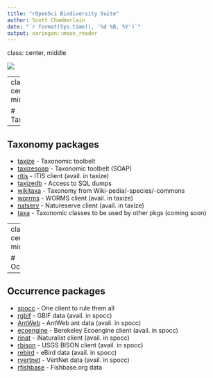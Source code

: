 ```yaml
---
title: "rOpenSci Biodiversity Suite"
author: Scott Chamberlain
date: "`r format(Sys.time(), '%d %B, %Y')`"
output: xaringan::moon_reader
---
```


class: center, middle

<img src="../icon_lettering_black.svg"></img>

---
class: center, middle

# Taxonomy

---

## Taxonomy packages

- [taxize](https://github.com/ropensci/taxize) - Taxonomic toolbelt
- [taxizesoap](https://github.com/ropensci/taxizesoap) - Taxonomic toolbelt (SOAP)
- [ritis](https://github.com/ropensci/ritis) - ITIS client (avail. in taxize)
- [taxizedb](https://github.com/ropensci/taxizedb) - Access to SQL dumps
- [wikitaxa](https://github.com/ropensci/wikitaxa) - Taxonomy from Wiki-pedia/-species/-commons
- [worrms](https://github.com/ropensci/worrms) - WORMS client (avail. in taxize)
- [natserv](https://github.com/ropensci/natserv) - Natureserve client (avail. in taxize)
- [taxa](https://github.com/ropensci/taxa) - Taxonomic classes to be used by other pkgs (coming soon)

---
class: center, middle

# Occurrences

---

## Occurrence packages

- [spocc](https://github.com/ropensci/spocc) - One client to rule them all
- [rgbif](https://github.com/ropensci/rgbif) - GBIF data (avail. in spocc)
- [AntWeb](https://github.com/ropensci/AntWeb) - AntWeb ant data (avail. in spocc)
- [ecoengine](https://github.com/ropensci/taxizedb) - Berekeley Ecoengine client (avail. in spocc)
- [rinat](https://github.com/ropensci/rinat) - iNaturalist client (avail. in spocc)
- [rbison](https://github.com/ropensci/rbison) - USGS BISON client (avail. in spocc)
- [rebird](https://github.com/ropensci/rebird) - eBird data (avail. in spocc)
- [rvertnet](https://github.com/ropensci/rvertnet) - VertNet data (avail. in spocc)
- [rfishbase](https://github.com/ropensci/rfishbae) - Fishbase.org data
